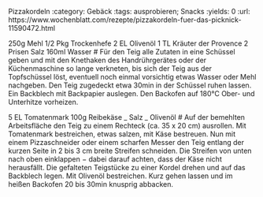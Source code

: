 Pizzakordeln
:category: Gebäck
:tags: ausprobieren; Snacks
:yields: 0
:url: https://www.wochenblatt.com/rezepte/pizzakordeln-fuer-das-picknick-11590472.html

250g	Mehl
1/2 Pkg	Trockenhefe
2 EL	Olivenöl
1 TL	Kräuter der Provence
2 Prisen	Salz
160ml	Wasser
# Für den Teig alle Zutaten in eine Schüssel geben und mit den Knethaken des Handrührgerätes oder der Küchenmaschine so lange verkneten, bis sich der Teig aus der Topfschüssel löst, eventuell noch einmal vorsichtig etwas Wasser oder Mehl nachgeben.
  Den Teig zugedeckt etwa 30min in der Schüssel ruhen lassen.
  Ein Backblech mit Backpapier auslegen. Den Back­ofen auf 180°C Ober- und Unterhitze vorheizen.


5 EL Tomatenmark
100g	Reibekäse
_ Salz
_ Olivenöl
# Auf der bemehlten Arbeitsfläche den Teig zu einem Rechteck (ca. 35 x 20 cm) ausrollen. Mit Tomatenmark bestreichen, etwas salzen, mit Käse bestreuen. Nun mit einem Pizzaschneider oder einem scharfen Messer den Teig entlang der kurzen Seite in 2 bis 3 cm breite Streifen schneiden. Die Streifen von unten nach oben einklappen − dabei darauf achten, dass der Käse nicht herausfällt. Die gefalteten Teigstücke zu einer Kordel drehen und auf das Backblech legen. Mit Olivenöl bestreichen.
  Kurz gehen lassen und im heißen Backofen 20 bis 30min knusprig abbacken.
